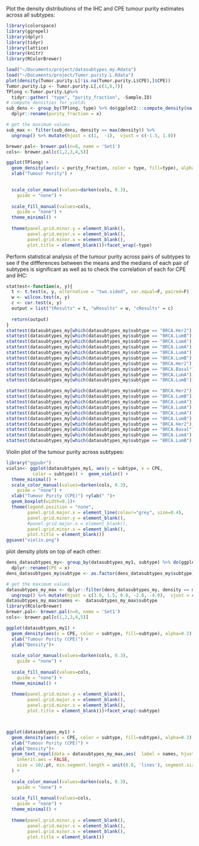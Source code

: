Plot the density distributions of the IHC and CPE tumour purity estimates across all subtypes:
```r
library(colorspace)
library(ggrepel)
library(dplyr)
library(tidyr)
library(lattice)
library(knitr)
library(RColorBrewer)

load("~/Documents/project/datasubtypes_my.Rdata")
load("~/Documents/project/Tumor.purity.L.Rdata")
plot(density(Tumor.purity.L[!is.na(Tumor.purity.L$CPE),]$CPE))
Tumor.purity.Lp <- Tumor.purity.L[,c(1,6,7)] 
TPlong <-Tumor.purity.Lp%>%
  tidyr::gather( "type", "purity_fraction", -Sample.ID)
# compute densities for yields
sub_dens <- group_by(TPlong, type) %>% do(ggplot2:::compute_density(na.omit(.$purity_fraction), NULL)) %>%
  dplyr::rename(purity_fraction = x)

# get the maximum values
sub_max <- filter(sub_dens, density == max(density)) %>%
  ungroup() %>% mutate(hjust = c(1,  -1),  vjust = c(-1.5, 1.0))

brewer.pal<- brewer.pal(n=8, name = 'Set1')
cols<- brewer.pal[c(1,2,3,4,5)]

ggplot(TPlong) + 
  geom_density(aes(x = purity_fraction, color = type, fill=type), alpha=0.2) +
  xlab("Tumour Purity") +

  
  scale_color_manual(values=darken(cols, 0.3),
    guide = "none") +
  
  scale_fill_manual(values=cols,
    guide = "none") +
  theme_minimal() +
  
  theme(panel.grid.minor.y = element_blank(),
        panel.grid.major.x = element_blank(),
        panel.grid.minor.x = element_blank(),
        plot.title = element_blank())+facet_wrap(~type)
```

Perform statistical analysis of the tumour purity across pairs of subtypes to see if the diffferences between the means and the medians of each pair of subtypes is significant as well as to check the correlation of each for CPE and IHC:
```r
stattest<-function(x, y){
  t <- t.test(x, y, alternative = "two.sided", var.equal=F, paired=F)
  w <- wilcox.test(x, y)
  c <- cor.test(x, y)
  output = list("tResults" = t, "wResults" = w, "cResults" = c)
  
  return(output)
}
stattest(datasubtypes_my[which(datasubtypes_my$subtype == "BRCA.Her2"),]$CPE, datasubtypes_my[which(datasubtypes_my$subtype == "BRCA.Basal"),]$CPE)#not sig
stattest(datasubtypes_my[which(datasubtypes_my$subtype == "BRCA.LumB"),]$CPE, datasubtypes_my[which(datasubtypes_my$subtype == "BRCA.Basal"),]$CPE)#notsig
stattest(datasubtypes_my[which(datasubtypes_my$subtype == "BRCA.LumA"),]$CPE, datasubtypes_my[which(datasubtypes_my$subtype == "BRCA.Her2"),]$CPE)#notsig
stattest(datasubtypes_my[which(datasubtypes_my$subtype == "BRCA.LumA"),]$CPE, datasubtypes_my[which(datasubtypes_my$subtype == "BRCA.Basal"),]$CPE)#sig
stattest(datasubtypes_my[which(datasubtypes_my$subtype == "BRCA.LumA"),]$CPE, datasubtypes_my[which(datasubtypes_my$subtype == "BRCA.LumB"),]$CPE)#sig
stattest(datasubtypes_my[which(datasubtypes_my$subtype == "BRCA.LumB"),]$CPE, datasubtypes_my[which(datasubtypes_my$subtype == "BRCA.Normal"),]$CPE)#sig
stattest(datasubtypes_my[which(datasubtypes_my$subtype == "BRCA.Her2"),]$CPE, datasubtypes_my[which(datasubtypes_my$subtype == "BRCA.Normal"),]$CPE)#sig
stattest(datasubtypes_my[which(datasubtypes_my$subtype == "BRCA.Basal"),]$CPE, datasubtypes_my[which(datasubtypes_my$subtype == "BRCA.Normal"),]$CPE)#sig
stattest(datasubtypes_my[which(datasubtypes_my$subtype == "BRCA.LumA"),]$CPE, datasubtypes_my[which(datasubtypes_my$subtype == "BRCA.Normal"),]$CPE)
stattest(datasubtypes_my[which(datasubtypes_my$subtype == "BRCA.LumB"),]$CPE, datasubtypes_my[which(datasubtypes_my$subtype == "BRCA.Her2"),]$CPE)

stattest(datasubtypes_my[which(datasubtypes_my$subtype == "BRCA.Her2"),]$IHC, datasubtypes_my[which(datasubtypes_my$subtype == "BRCA.Basal"),]$IHC)#not sig
stattest(datasubtypes_my[which(datasubtypes_my$subtype == "BRCA.LumB"),]$IHC, datasubtypes_my[which(datasubtypes_my$subtype == "BRCA.Basal"),]$IHC)#notsig
stattest(datasubtypes_my[which(datasubtypes_my$subtype == "BRCA.LumA"),]$IHC, datasubtypes_my[which(datasubtypes_my$subtype == "BRCA.Her2"),]$IHC)#notsig
stattest(datasubtypes_my[which(datasubtypes_my$subtype == "BRCA.LumA"),]$IHC, datasubtypes_my[which(datasubtypes_my$subtype == "BRCA.Basal"),]$IHC)#sig
stattest(datasubtypes_my[which(datasubtypes_my$subtype == "BRCA.LumA"),]$IHC, datasubtypes_my[which(datasubtypes_my$subtype == "BRCA.LumB"),]$IHC)#sig
stattest(datasubtypes_my[which(datasubtypes_my$subtype == "BRCA.LumB"),]$IHC, datasubtypes_my[which(datasubtypes_my$subtype == "BRCA.Normal"),]$IHC)#sig
stattest(datasubtypes_my[which(datasubtypes_my$subtype == "BRCA.Her2"),]$IHC, datasubtypes_my[which(datasubtypes_my$subtype == "BRCA.Normal"),]$IHC)#sig
stattest(datasubtypes_my[which(datasubtypes_my$subtype == "BRCA.Basal"),]$IHC, datasubtypes_my[which(datasubtypes_my$subtype == "BRCA.Normal"),]$IHC)#sig
stattest(datasubtypes_my[which(datasubtypes_my$subtype == "BRCA.LumA"),]$IHC, datasubtypes_my[which(datasubtypes_my$subtype == "BRCA.Normal"),]$IHC)
stattest(datasubtypes_my[which(datasubtypes_my$subtype == "BRCA.LumB"),]$IHC, datasubtypes_my[which(datasubtypes_my$subtype == "BRCA.Her2"),]$IHC)
```

Violin plot of the tumour purity across subtypes:
```r
library("ggpubr")
violin<- ggplot(datasubtypes_my1, aes(y = subtype, x = CPE,
          color = subtype)) +  geom_violin() +
  theme_minimal() +
  scale_color_manual(values=darken(cols, 0.3),
    guide = "none") +
  xlab("Tumour Purity (CPE)") +ylab(" ")+
  geom_boxplot(width=0.1)+
  theme(legend.position = "none",
        panel.grid.major.x = element_line(colour="grey", size=0.4),
        panel.grid.minor.y = element_blank(),
        #panel.grid.major.x = element_blank(),
        panel.grid.minor.x = element_blank(),
        plot.title = element_blank())
ggsave("violin.png")
```

plot density plots on top of each other:
```r
dens_datasubtypes_my<- group_by(datasubtypes_my1, subtype) %>% do(ggplot2:::compute_density(na.omit(.$CPE), NULL)) %>%
  dplyr::rename(CPE = x)
dens_datasubtypes_my$subtype <- as.factor(dens_datasubtypes_my$subtype)

# get the maximum values
datasubtypes_my_max <- dplyr::filter(dens_datasubtypes_my, density == max(density)) %>%
  ungroup() %>% mutate(hjust = c(3.0, 1.5, 0.0, -2.0, -4.0),  vjust = c(-1.5, -3.0, 1.0, -1.5, 3.0))
datasubtypes_my_max$names <-  datasubtypes_my_max$subtype
library(RColorBrewer)
brewer.pal<- brewer.pal(n=8, name = 'Set1')
cols<- brewer.pal[c(1,2,3,4,5)]

ggplot(datasubtypes_my1) + 
  geom_density(aes(x = CPE, color = subtype, fill=subtype), alpha=0.2) +
  xlab("Tumour Purity (CPE)") +
  ylab("Density")+
  
  scale_color_manual(values=darken(cols, 0.3),
    guide = "none") +
  
  scale_fill_manual(values=cols,
    guide = "none") +
  theme_minimal() +
  
  theme(panel.grid.minor.y = element_blank(),
        panel.grid.major.x = element_blank(),
        panel.grid.minor.x = element_blank(),
        plot.title = element_blank())+facet_wrap(~subtype)



ggplot(datasubtypes_my1) + 
  geom_density(aes(x = CPE, color = subtype, fill=subtype), alpha=0.2) +
  xlab("Tumour Purity (CPE)") +
  ylab("Density")+
  geom_text_repel(data = datasubtypes_my_max,aes(  label = names, hjust = hjust, vjust = vjust, color = subtype, x = CPE, y = density),
    inherit.aes = FALSE,
    size = 10/.pt, min.segment.length = unit(0.0, 'lines'), segment.size = 0.2
  ) +
  
  scale_color_manual(values=darken(cols, 0.3),
    guide = "none") +
  
  scale_fill_manual(values=cols,
    guide = "none") +
  theme_minimal() +
  
  theme(panel.grid.minor.y = element_blank(),
        panel.grid.major.x = element_blank(),
        panel.grid.minor.x = element_blank(),
        plot.title = element_blank())
```





















